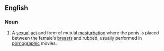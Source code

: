 ==English==


===Noun===
{{en-noun}}

# {{vulgar|slang}} A [[sexual]] [[act]] and form of mutual [[masturbation]] where the penis is placed between the female's [[breast]]s and rubbed, usually performed in [[pornographic]] movies.